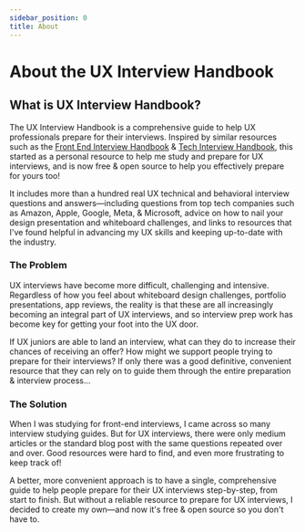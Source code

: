 ```yaml
---
sidebar_position: 0
title: About
---
```



# About the UX Interview Handbook

## What is UX Interview Handbook?

The UX Interview Handbook is a comprehensive guide to help UX professionals prepare for their interviews. Inspired by similar resources such as the [Front End Interview Handbook](https://www.frontendinterviewhandbook.com/) & [Tech Interview Handbook](https://www.techinterviewhandbook.org/), this started as a personal resource to help me study and prepare for UX interviews, and is now free & open source to help you effectively prepare for yours too!

It includes more than a hundred real UX <Link to='technical/ux'>technical</Link> and <Link to='behavioral/ux'>behavioral</Link> interview questions and answers—including questions from top tech companies such as <Link to="/behavioral/companies">Amazon, Apple, Google, Meta, & Microsoft</Link>, advice on how to nail your <Link to='presentations'>design presentation</Link> and <Link to='technical/general'>whiteboard challenges</Link>, and links to <Link to='resources'>resources</Link> that I've found helpful in advancing my UX skills and keeping up-to-date with the industry.

### The Problem

UX interviews have become more difficult, challenging and intensive. Regardless of how you feel about whiteboard design challenges, portfolio presentations, app reviews, the reality is that these are all increasingly becoming an integral part of UX interviews, and so interview prep work has become key for getting your foot into the UX door.

If UX juniors are able to land an interview, what can they do to increase their chances of receiving an offer? How might we support people trying to prepare for their interviews? If only there was a good definitive, convenient resource that they can rely on to guide them through the entire preparation & interview process...

### The Solution

When I was studying for front-end interviews, I came across so many interview studying guides. But for UX interviews, there were only medium articles or the standard blog post with the same questions repeated over and over. Good resources were hard to find, and even more frustrating to keep track of!

A better, more convenient approach is to have a single, comprehensive guide to help people prepare for their UX interviews step-by-step, from start to finish. But without a reliable resource to prepare for UX interviews, I decided to create my own—and now it's free & open source so you don't have to.
